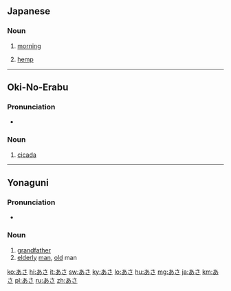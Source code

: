 ==Japanese==

===Noun===
{{ja-noun}}
# {{ja-def|朝}} [[morning]]
# {{ja-def|麻}} [[hemp]]

----

==Oki-No-Erabu==

===Pronunciation===
* {{IPA|/ˀasa/|lang=okn}}

===Noun===
{{head|okn|noun|tr=asa}}

# [[cicada]]

----

==Yonaguni==

===Pronunciation===
* {{IPA|/ˀasa/|lang=yoi}}

===Noun===
{{head|yoi|noun|tr=asa}}

# [[grandfather]]
# [[elderly]] [[man]], [[old]] man

[[ko:あさ]]
[[hi:あさ]]
[[it:あさ]]
[[sw:あさ]]
[[ky:あさ]]
[[lo:あさ]]
[[hu:あさ]]
[[mg:あさ]]
[[ja:あさ]]
[[km:あさ]]
[[pl:あさ]]
[[ru:あさ]]
[[zh:あさ]]